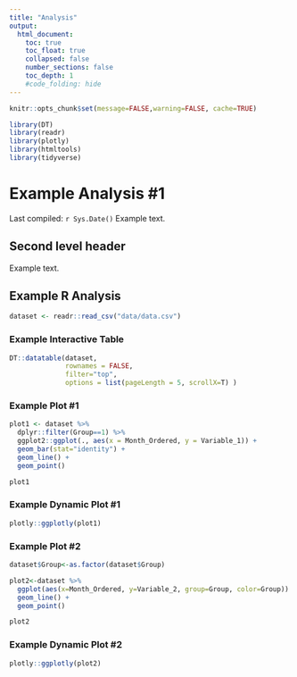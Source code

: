 ```yaml
---
title: "Analysis"
output:
  html_document:
    toc: true
    toc_float: true
    collapsed: false
    number_sections: false
    toc_depth: 1
    #code_folding: hide
---
```


```r
knitr::opts_chunk$set(message=FALSE,warning=FALSE, cache=TRUE)
```

```r
library(DT)
library(readr)
library(plotly)
library(htmltools)
library(tidyverse)
```


# Example Analysis #1

Last compiled: `r Sys.Date()` Example text.

## Second level header

Example text.

## Example R Analysis

```r
dataset <- readr::read_csv("data/data.csv")
```

### Example Interactive Table

```r
DT::datatable(dataset, 
              rownames = FALSE, 
              filter="top", 
              options = list(pageLength = 5, scrollX=T) )
```

### Example Plot #1

```r
plot1 <- dataset %>%
  dplyr::filter(Group==1) %>%
  ggplot2::ggplot(., aes(x = Month_Ordered, y = Variable_1)) +
  geom_bar(stat="identity") +
  geom_line() +
  geom_point()

plot1
```


### Example Dynamic Plot #1

```r
plotly::ggplotly(plot1)
```


### Example Plot #2

```r
dataset$Group<-as.factor(dataset$Group)

plot2<-dataset %>%
  ggplot(aes(x=Month_Ordered, y=Variable_2, group=Group, color=Group)) +
  geom_line() +
  geom_point()

plot2
```

### Example Dynamic Plot #2

```r
plotly::ggplotly(plot2)
```